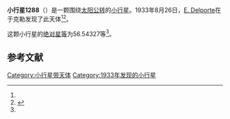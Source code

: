 {{Infobox planet
| bgcolour = #FFFFC0
| name = 1288 Santa
| symbol = 
| image = 
| caption = 
| discovery = yes
| discovery_ref = 
| discoverer = [[E._Delporte|E. Delporte]]
| discovery_site = [[于克勒|于克勒]] 
| discovered = 1933年8月26日
| designations = yes
| mp_name = 
| named_after = 
| alt_names = 1933 QM/ 1960 CA
| mp_category = [[主带小行星|主带小行星]]
| orbit_ref = <ref name="a">[http://ssd.jpl.nasa.gov/sbdb.cgi?sstr=1288 1288 Santa] {{Wayback|url=http://ssd.jpl.nasa.gov/sbdb.cgi?sstr=1288 |date=20210717081555 }}，小行星數據庫瀏覽器（JPL Small-Body Database Browser）－[[美国国家航空航天局|美国国家航空航天局]]喷气推进实验室</ref>
| epoch = 2456400.5 (2013年4月18日更新)
| aphelion = {{convert|3.0707845|AU|km|3|abbr=on|lk=out}}
| perihelion = {{convert|2.7059617|AU|km|3|abbr=on}}
| semimajor = {{convert|2.8883731|AU|km|3|abbr=on}}
| eccentricity = 0.0631537
| period = 1792.99209 [[日|日]]<br />4.91[[儒略年|儒略年]]
| avg_speed = 
| inclination = 7.56473
| asc_node = 298.99936
| mean_anomaly = 
| arg_peri = 56.54327
| satellites = 
| physical_characteristics = yes
| dimensions = 
| mass = 
| density = 
| surface_grav = 
| escape_velocity = 
| sidereal_day = 
| axial_tilt = 
| pole_ecliptic_lat = 
| pole_ecliptic_lon = 
| albedo = 
| temperatures= 
| temp_name1 = 
| mean_temp_1 = 
| max_temp_1 = 
| temp_name2 = 
| max_temp_2 = 
| spectral_type = 
| abs_magnitude = 56.54327
}}

'''小行星1288'''（{{lang-en|1288 Santa}}）是一颗围绕[[太阳|太阳]][[公转|公转]]的[[小行星|小行星]]。1933年8月26日，[[E._Delporte|E. Delporte]]在于克勒发现了此天体<ref name="a" /><ref>{{cite news|title=小行星列表|url=http://cfa-www.harvard.edu/iau/lists/NumberedMPs.txt|accessdate=2013-07-08|newspaper=哈佛大学|archive-date=2008-05-17|archive-url=https://web.archive.org/web/20080517010638/http://cfa-www.harvard.edu/iau/lists/NumberedMPs.txt|dead-url=no}}</ref>。

这颗小行星的[[绝对星等|绝对星等]]为56.54327等<ref name="a" />。

==参考文献==
{{reflist}}
{{Minor Planet Number|[[小行星1287|小行星1287]]|[[小行星1289|小行星1289]]}}

{{小天体}}

[[Category:小行星带天体|Category:小行星带天体]]
[[Category:1933年发现的小行星|Category:1933年发现的小行星]]

{{asteroid-stub}}
